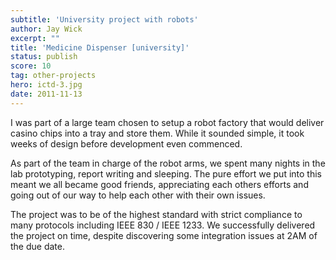```yaml
---
subtitle: 'University project with robots'
author: Jay Wick
excerpt: ""
title: 'Medicine Dispenser [university]'
status: publish
score: 10
tag: other-projects
hero: ictd-3.jpg
date: 2011-11-13
---
```


I was part of a large team chosen to setup a robot factory that would deliver casino chips into a tray and store them. While it sounded simple, it took weeks of design before development even commenced.

As part of the team in charge of the robot arms, we spent many nights in the lab prototyping, report writing and sleeping. The pure effort we put into this meant we all became good friends, appreciating each others efforts and going out of our way to help each other with their own issues.

The project was to be of the highest standard with strict compliance to many protocols including IEEE 830 / IEEE 1233. We successfully delivered the project on time, despite discovering some integration issues at 2AM of the due date.

<YouTube id='XlmzMzcTRU8'/>
